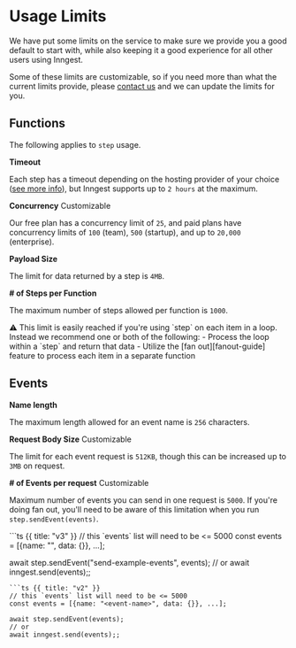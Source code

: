 
# Usage Limits

We have put some limits on the service to make sure we provide you a good default to start with, while also keeping it a good experience for all other users using Inngest.

Some of these limits are customizable, so if you need more than what the current limits provide, please [contact us][contact] and we can update the limits for you.

## Functions

The following applies to `step` usage.

**Timeout**

Each step has a timeout depending on the hosting provider of your choice ([see more info][provider-docs]),
but Inngest supports up to `2 hours` at the maximum.

**Concurrency** <Tag>Customizable</Tag>

Our free plan has a concurrency limit of `25`, and paid plans have concurrency limits of `100` (team), `500` (startup), and up to `20,000` (enterprise).

**Payload Size**

The limit for data returned by a step is `4MB`.

**# of Steps per Function**

The maximum number of steps allowed per function is `1000`.

<Callout>
  ⚠️
  This limit is easily reached if you're using `step` on each item in a loop.
  Instead we recommend one or both of the following:
  - Process the loop within a `step` and return that data
  - Utilize the [fan out][fanout-guide] feature to process each item in a separate function
</Callout>

## Events

**Name length**

The maximum length allowed for an event name is `256` characters.

**Request Body Size** <Tag>Customizable</Tag>

The limit for each event request is `512KB`, though this can be increased up to `3MB` on request.

**# of Events per request** <Tag>Customizable</Tag>

Maximum number of events you can send in one request is `5000`.
If you're doing fan out, you'll need to be aware of this limitation when you run `step.sendEvent(events)`.

<CodeGroup>
```ts {{ title: "v3" }}
// this `events` list will need to be <= 5000
const events = [{name: "<event-name>", data: {}}, ...];

await step.sendEvent("send-example-events", events);
// or
await inngest.send(events);;
```
```ts {{ title: "v2" }}
// this `events` list will need to be <= 5000
const events = [{name: "<event-name>", data: {}}, ...];

await step.sendEvent(events);
// or
await inngest.send(events);;
```
</CodeGroup>

[provider-docs]: /docs/usage-limits/providers
[fanout-guide]: /docs/guides/fan-out-jobs
[contact]: /contact
